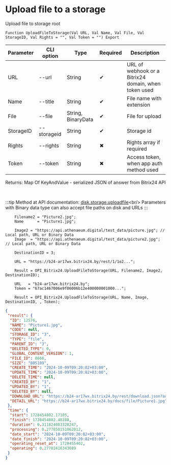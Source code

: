 ﻿---
sidebar_position: 1
---


# Upload file to a storage
 Upload file to storage root



`Function UploadFileToStorage(Val URL, Val Name, Val File, Val StorageID, Val Rights = "", Val Token = "") Export`

  | Parameter | CLI option | Type | Required | Description |
  |-|-|-|-|-|
  | URL | --url | String | &#x2714; | URL of webhook or a Bitrix24 domain, when token used |
  | Name | --title | String | &#x2714; | File name with extension |
  | File | --file | String, BinaryData | &#x2714; | File for upload |
  | StorageID | --storageid | String | &#x2714; | Storage id |
  | Rights | --rights | String | &#x2716; | Rights array if required |
  | Token | --token | String | &#x2716; | Access token, when app auth method used |

  
  Returns:  Map Of KeyAndValue - serialized JSON of answer from Bitrix24 API

<br/>

:::tip
Method at API documentation: [disk.storage.uploadfile](https://dev.1c-bitrix.ru/rest_help/disk/storage/disk_storage_uploadfile.php)&lt;br/&gt;
Parameters with Binary data type can also accept file paths on disk and URLs
:::
<br/>


```bsl title="1C:Enterprise/OneScript code example"
    Filename2 = "Picture2.jpg";
    Name      = "Picture1.jpg";

    Image2 = "https://api.athenaeum.digital/test_data/picture.jpg"; // Local path, URL or Binary Data
    Image  = "https://api.athenaeum.digital/test_data/picture2.jpg"; // Local path, URL or Binary Data

    DestinationID = 3;

    URL = "https://b24-ar17wx.bitrix24.by/rest/1/1o2...";

    Result = OPI_Bitrix24.UploadFileToStorage(URL, Filename2, Image2, DestinationID);

    URL   = "b24-ar17wx.bitrix24.by";
    Token = "67ac1467006e9f06006b12e400000001000...";

    Result = OPI_Bitrix24.UploadFileToStorage(URL, Name, Image, DestinationID, , Token);
```
 



```json title="Result"
{
 "result": {
  "ID": 12576,
  "NAME": "Picture1.jpg",
  "CODE": null,
  "STORAGE_ID": "3",
  "TYPE": "file",
  "PARENT_ID": "3",
  "DELETED_TYPE": 0,
  "GLOBAL_CONTENT_VERSION": 1,
  "FILE_ID": 8666,
  "SIZE": "805189",
  "CREATE_TIME": "2024-10-09T09:20:02+03:00",
  "UPDATE_TIME": "2024-10-09T09:20:02+03:00",
  "DELETE_TIME": null,
  "CREATED_BY": "1",
  "UPDATED_BY": "1",
  "DELETED_BY": null,
  "DOWNLOAD_URL": "https://b24-ar17wx.bitrix24.by/rest/download.json?auth=6b2e0667006e9f06006b12e4000000010000072c4914d2a629a27f8e468fd6a8ba64ff&token=disk%7CaWQ9MTI1NzYmXz1GeUhrZmNUTWgzVEJ1b3lGVEEyUzYxbTFseTA4VjY3NA%3D%3D%7CImRvd25sb2FkfGRpc2t8YVdROU1USTFOelltWHoxR2VVaHJabU5VVFdnelZFSjFiM2xHVkVFeVV6WXhiVEZzZVRBNFZqWTNOQT09fDZiMmUwNjY3MDA2ZTlmMDYwMDZiMTJlNDAwMDAwMDAxMDAwMDA3MmM0OTE0ZDJhNjI5YTI3ZjhlNDY4ZmQ2YThiYTY0ZmYi.HHUiQCyRcVQY8Bx6BmVGPzdZf7DZCj3Fi5m%2BCP1rcX8%3D",
  "DETAIL_URL": "https://b24-ar17wx.bitrix24.by/docs/file/Picture1.jpg"
 },
 "time": {
  "start": 1728454802.17105,
  "finish": 1728454802.48288,
  "duration": 0.311824083328247,
  "processing": 0.277850151062012,
  "date_start": "2024-10-09T09:20:02+03:00",
  "date_finish": "2024-10-09T09:20:02+03:00",
  "operating_reset_at": 1728455402,
  "operating": 0.27782416343689
 }
}
```
